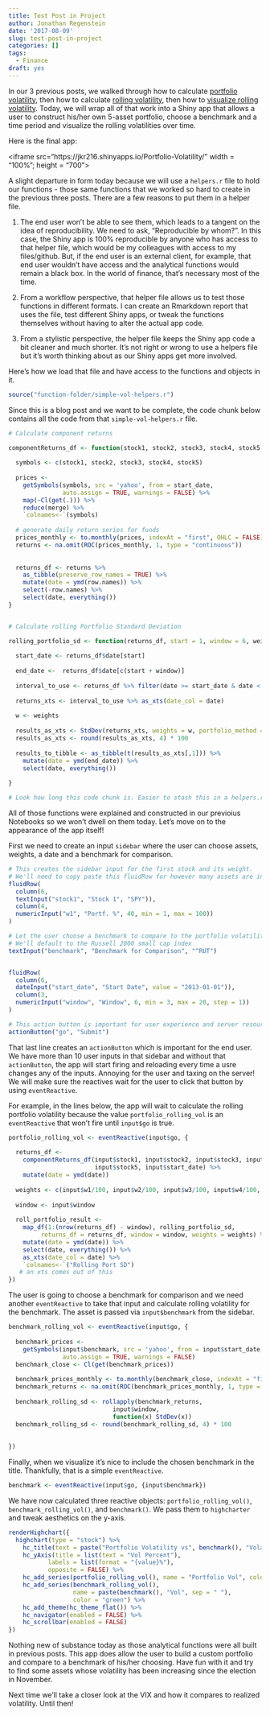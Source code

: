 ```yaml
---
title: Test Post in Project
author: Jonathan Regenstein
date: '2017-08-09'
slug: test-post-in-project
categories: []
tags:
  - Finance
draft: yes
---
```


In our 3 previous posts, we walked through how to calculate [portfolio volatility](https://rviews.rstudio.com/2017/07/12/introduction-to-volatility/), then how to calculate [rolling volatility](https://rviews.rstudio.com/2017/07/18/introduction-to-rolling-volatility/), then how to [visualize rolling volatility](https://rviews.rstudio.com/2017/07/21/visualizing-portfolio-volatility/). Today, we will wrap all of that work into a Shiny app that allows a user to construct his/her own 5-asset portfolio, choose a benchmark and a time period and visualize the rolling volatilities over time. 

Here is the final app:

<iframe src="https://jkr216.shinyapps.io/Portfolio-Volatility/" width = "100%"; height =  "700"></iframe>

A slight departure in form today because we will use a `helpers.r` file to hold our functions - those same functions that we worked so hard to create in the previous three posts. There are a few reasons to put them in a helper file. 

1. The end user won't be able to see them, which leads to a tangent on the idea of reproducibility. We need to ask, "Reproducible by whom?". In this case, the Shiny app is 100% reproducible by anyone who has access to that helper file, which would be my colleagues with access to my files/github. But, if the end user is an external client, for example, that end user wouldn't have access and the analytical functions would remain a black box. In the world of finance, that's necessary most of the time.

2. From a workflow perspective, that helper file allows us to test those functions in different formats. I can create an Rmarkdown report that uses the file, test different Shiny apps, or tweak the functions themselves without having to alter the actual app code.

3. From a stylistic perspective, the helper file keeps the Shiny app code a bit cleaner and much shorter. It's not right or wrong to use a helpers file but it's worth thinking about as our Shiny apps get more involved.

Here's how we load that file and have access to the functions and objects in it.

```r

source("function-folder/simple-vol-helpers.r")
```

Since this is a blog post and we want to be complete, the code chunk below contains all the code from that `simple-vol-helpers.r` file.

```r

# Calculate component returns

componentReturns_df <- function(stock1, stock2, stock3, stock4, stock5, start_date){
  
  symbols <- c(stock1, stock2, stock3, stock4, stock5)
  
  prices <- 
    getSymbols(symbols, src = 'yahoo', from = start_date, 
               auto.assign = TRUE, warnings = FALSE) %>% 
    map(~Cl(get(.))) %>% 
    reduce(merge) %>%
    `colnames<-`(symbols)
  
  # generate daily return series for funds
  prices_monthly <- to.monthly(prices, indexAt = "first", OHLC = FALSE)
  returns <- na.omit(ROC(prices_monthly, 1, type = "continuous"))
  
  
  returns_df <- returns %>% 
    as_tibble(preserve_row_names = TRUE) %>% 
    mutate(date = ymd(row.names)) %>% 
    select(-row.names) %>% 
    select(date, everything())
}


# Calculate rolling Portfolio Standard Deviation

rolling_portfolio_sd <- function(returns_df, start = 1, window = 6, weights){
  
  start_date <- returns_df$date[start]
  
  end_date <-  returns_df$date[c(start + window)]
  
  interval_to_use <- returns_df %>% filter(date >= start_date & date < end_date)
  
  returns_xts <- interval_to_use %>% as_xts(date_col = date) 
  
  w <- weights
  
  results_as_xts <- StdDev(returns_xts, weights = w, portfolio_method = "single")
  results_as_xts <- round(results_as_xts, 4) * 100
  
  results_to_tibble <- as_tibble(t(results_as_xts[,1])) %>% 
    mutate(date = ymd(end_date)) %>% 
    select(date, everything()) 
  
}

# Look how long this code chunk is. Easier to stash this in a helpers.r file!

```

All of those functions were explained and constructed in our previoius Notebooks so we won't dwell on them today. Let's move on to the appearance of the app itself! 

First we need to create an input `sidebar` where the user can choose assets, weights, a date and a benchmark for comparison.


```r
# This creates the sidebar input for the first stock and its weight.
# We'll need to copy paste this fluidRow for however many assets are in our portfolio. 
fluidRow(
  column(6,
  textInput("stock1", "Stock 1", "SPY")),
  column(4,
  numericInput("w1", "Portf. %", 40, min = 1, max = 100))
)  

# Let the user choose a benchmark to compare to the portfolio volatility.
# We'll default to the Russell 2000 small cap index
textInput("benchmark", "Benchmark for Comparison", "^RUT")


fluidRow(
  column(6,
  dateInput("start_date", "Start Date", value = "2013-01-01")),
  column(3,
  numericInput("window", "Window", 6, min = 3, max = 20, step = 1))
)

# This action button is important for user experience and server resources.
actionButton("go", "Submit")
```

That last line creates an `actionButton` which is important for the end user. We have more than 10 user inputs in that sidebar and without that `actionButton`, the app will start firing and reloading every time a usre changes any of the inputs. Annoying for the user and taxing on the server! We will make sure the reactives wait for the user to click that button by using `eventReactive`. 

For example, in the lines below, the app will wait to calculate the rolling portfolio volatility because the  value `portfolio_rolling_vol` is an `eventReactive` that won't fire until `input$go` is true. 


```r
portfolio_rolling_vol <- eventReactive(input$go, {
  
  returns_df <- 
    componentReturns_df(input$stock1, input$stock2, input$stock3, input$stock4, 
                        input$stock5, input$start_date) %>% 
    mutate(date = ymd(date))
  
  weights <- c(input$w1/100, input$w2/100, input$w3/100, input$w4/100, input$w5/100)
  
  window <- input$window
  
  roll_portfolio_result <-
    map_df(1:(nrow(returns_df) - window), rolling_portfolio_sd, 
         returns_df = returns_df, window = window, weights = weights) %>%
    mutate(date = ymd(date)) %>% 
    select(date, everything()) %>%
    as_xts(date_col = date) %>% 
    `colnames<-`("Rolling Port SD")
   # an xts comes out of this
})
```

The user is going to choose a benchmark for comparison and we need another `eventReactive` to take that input and calculate rolling volatility for the benchmark.  The asset is passed via `input$benchmark` from the sidebar.

```r
benchmark_rolling_vol <- eventReactive(input$go, {
  
  benchmark_prices <- 
    getSymbols(input$benchmark, src = 'yahoo', from = input$start_date, 
               auto.assign = TRUE, warnings = FALSE) 
  benchmark_close <- Cl(get(benchmark_prices))
    
  benchmark_prices_monthly <- to.monthly(benchmark_close, indexAt = "first", OHLC = FALSE)
  benchmark_returns <- na.omit(ROC(benchmark_prices_monthly, 1, type = "continuous"))
  
  benchmark_rolling_sd <- rollapply(benchmark_returns,
                             input$window,
                             function(x) StdDev(x))
  benchmark_rolling_sd <- round(benchmark_rolling_sd, 4) * 100
  
  
})
```

Finally, when we visualize it's nice to include the chosen benchmark in the title. Thankfully, that is a simple `eventReactive`.

```r

benchmark <- eventReactive(input$go, {input$benchmark})
```

We have now calculated three reactive objects: `portfolio_rolling_vol()`, `benchmark_rolling_vol()`, and `benchmark()`.  We pass them to `highcharter` and tweak aesthetics on the y-axis. 

```r

renderHighchart({
  highchart(type = "stock") %>% 
    hc_title(text = paste("Portfolio Volatility vs", benchmark(), "Volatility", sep = " ")) %>%
    hc_yAxis(title = list(text = "Vol Percent"),
           labels = list(format = "{value}%"),
           opposite = FALSE) %>% 
    hc_add_series(portfolio_rolling_vol(), name = "Portfolio Vol", color = "blue") %>%
    hc_add_series(benchmark_rolling_vol(), 
                  name = paste(benchmark(), "Vol", sep = " "),
                  color = "green") %>%
    hc_add_theme(hc_theme_flat()) %>%
    hc_navigator(enabled = FALSE) %>% 
    hc_scrollbar(enabled = FALSE)
})
```

Nothing new of substance today as those analytical functions were all built in previous posts. This app does allow the user to build a custom portfolio and compare to a benchmark of his/her choosing. Have fun with it and try to find some assets whose volatility has been increasing since the election in November. 

Next time we'll take a closer look at the VIX and how it compares to realized volatility. Until then!
